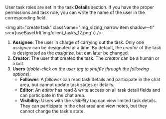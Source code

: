 
User task roles are set in the task **Details** section. If you have the proper permissions and task role, you can write the name of the user in the corresponding field.

<div className="container">
<div className="row">
<div className="col col--6">


<img alt="create task" className="img_sizing_narrow item shadow--tl" src={useBaseUrl('img/client_tasks_12.png')} />
<br/>

</div>
<div className="col col--6">

1. **Assignee**: The user in charge of carrying out the task. Only one _assignee_ can be designated at a time. By default, the _creator_ of the task is designated as the _assignee_, but can later be changed.
2. **Creator**: The user that created the task. The _creator_ can be a human or a bot.
3. **Users** (_doble-click on the user tag to shuffle through the following options_):
    - **Follower**: A _follower_ can read task details and participate in the chat area, but cannot update task states or details.
    - **Editor**: An _editor_ has read & write access on all task detail fields and can participate in the chat area.
    - **Visibility**: Users with the _visibility_ tag can view limited task details. They can participate in the chat area and view notes, but they cannot change the task's state.

</div>
</div>
</div>
